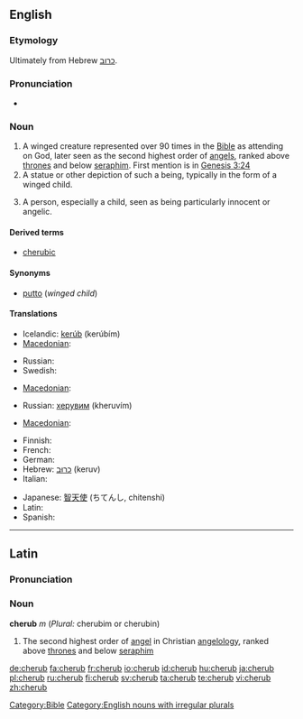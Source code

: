 {{also|Cherub}}
==English==

===Etymology===
Ultimately from Hebrew [[כרוב]].

===Pronunciation===
* {{IPA|/ˈʧɛrəb/}}

===Noun===
{{en-noun|pl2=cherubim}}

# A winged creature represented over 90 times in the [[Bible]] as attending on God, later seen as the second highest order of [[angels]], ranked above [[throne]]s and below [[seraph]]im. First mention is in [http://en.wikisource.org/wiki/Bible_%28World_English%29/Genesis#Chapter_3 Genesis 3:24]
# A statue or other depiction of such a being, typically in the form of a winged child.
# {{figurative}} A person, especially a child, seen as being particularly innocent or angelic.

====Derived terms====
* [[cherubic]]

====Synonyms====
* [[putto]] (''winged child'')

====Translations====
{{trans-top|A winged creature represented over 90 times in the Bible as attending on God, later seen as the second highest order of angels, ranked above thrones and below seraphim}}
* Icelandic: [[kerúb]] {{m}} (kerúbím)
* [[Macedonian]]: {{t|mk|херувим|m|tr=héruvim|sc=Cyrl|xs=Macedonian}}
{{trans-mid}}
* Russian: {{t+|ru|херувим|m|tr=kheruvím|sc=Cyrl}}
* Swedish: {{t-|sv|kerub|c}}
{{trans-bottom}}

{{trans-top|A statue or other depiction of such a being, typically in the form of a winged child}}
* [[Macedonian]]: {{t|mk|херувим|m|tr=héruvim|sc=Cyrl|xs=Macedonian}}
{{trans-mid}}
* Russian: [[херувим]] (kheruvím) {{m}}
{{trans-bottom}}

{{trans-top|(figuratively) A person, especially a child, seen as being particularly innocent or angelic}}
* [[Macedonian]]: {{t|mk|ангелче|n|tr=ángelče|sc=Cyrl|xs=Macedonian}}
{{trans-mid}}
{{trans-bottom}}

{{checktrans-top}}
* Finnish: {{t-|fi|kerubi}}
* French: {{t+|fr|chérubin|m}}
* German: {{t-|de|Cherub|m}}
* Hebrew: [[כרוב|כרוּב]] (keruv) {{m}}
* Italian: {{t+|it|cherubino|m}}
{{trans-mid}}
* Japanese: [[智天使]] (ちてんし, chitenshi)
* Latin: {{t-|la|cherub|m}}
* Spanish: {{t-|es|querubín|m}}
{{trans-bottom}}

[[Category:Bible]]
[[Category:English nouns with irregular plurals]]

----

==Latin==

===Pronunciation===
{{rfp|lang=la}}

===Noun===
'''cherub''' ''m'' (''Plural:'' cherubim or cherubin)

# The second highest order of [[angel]] in Christian [[angelology]], ranked above [[throne]]s and below [[seraph]]im

[[de:cherub]]
[[fa:cherub]]
[[fr:cherub]]
[[io:cherub]]
[[id:cherub]]
[[hu:cherub]]
[[ja:cherub]]
[[pl:cherub]]
[[ru:cherub]]
[[fi:cherub]]
[[sv:cherub]]
[[ta:cherub]]
[[te:cherub]]
[[vi:cherub]]
[[zh:cherub]]
